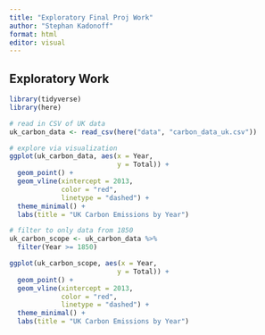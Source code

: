 ```yaml
---
title: "Exploratory Final Proj Work"
author: "Stephan Kadonoff"
format: html
editor: visual
---
```


## Exploratory Work

```r
library(tidyverse)
library(here)
```

```r
# read in CSV of UK data
uk_carbon_data <- read_csv(here("data", "carbon_data_uk.csv"))
```

```r
# explore via visualization
ggplot(uk_carbon_data, aes(x = Year,
                           y = Total)) +
  geom_point() +
  geom_vline(xintercept = 2013,
             color = "red",
             linetype = "dashed") +
  theme_minimal() +
  labs(title = "UK Carbon Emissions by Year")
```

```r
# filter to only data from 1850
uk_carbon_scope <- uk_carbon_data %>%
  filter(Year >= 1850)

ggplot(uk_carbon_scope, aes(x = Year,
                           y = Total)) +
  geom_point() +
  geom_vline(xintercept = 2013,
             color = "red",
             linetype = "dashed") +
  theme_minimal() +
  labs(title = "UK Carbon Emissions by Year")
```
